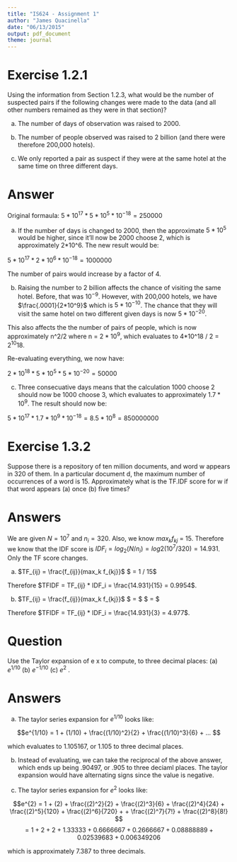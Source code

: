 ```yaml
---
title: "IS624 - Assignment 1"
author: "James Quacinella"
date: "06/13/2015"
output: pdf_document
theme: journal
---
```


# Exercise 1.2.1

Using the information from Section 1.2.3, what would be the number of suspected pairs if the following changes were made to the data (and all other numbers remained as they were in that section)?

(a) The number of days of observation was raised to 2000.

(b) The number of people observed was raised to 2 billion (and there were
therefore 200,000 hotels).

(c) We only reported a pair as suspect if they were at the same hotel at the
same time on three different days.

# Answer

Original formaula: $5*10^{17}*5*10^5*10^{-18} = 250000$

(a) If the number of days is changed to 2000, then the approximate $5*10^5$ would be higher, since it'll now be 2000 choose 2, which is approximately 2*10^6. The new result would be: 

$5*10^{17}*2*10^6*10^{-18} = 1000000$

The number of pairs would increase by a factor of 4.

(b) Raising the number to 2 billion affects the chance of visiting the same hotel. Before, that was $10^{-9}$. However, with 200,000 hotels, we have $\frac{.0001}{2*10^9}$ which is $5*10^{-10}$. The chance that they will visit the same hotel on two
different given days is now $5*10^{-20}$.

This also affects the the number of pairs of people, which is now approximately n^2/2 where n = $2*10^9$, which evaluates to 4*10^18 / 2 = 2^10^18.

Re-evaluating everything, we now have:

$2*10^{18}*5*10^5*5*10^{-20} = 50000$

(c) Three consecuative days means that the calculation 1000 choose 2 should now be 1000 choose 3, which evaluates to approximately $1.7*10^9$. The result should now be:

$5*10^{17}*1.7*10^9*10^{-18} = 8.5*10^8 = 850000000$

\pagebreak


# Exercise 1.3.2

Suppose there is a repository of ten million documents, and
word w appears in 320 of them. In a particular document d, the maximum
number of occurrences of a word is 15. Approximately what is the TF.IDF
score for w if that word appears (a) once (b) five times?

# Answers

We are given $N = 10^7$ and $n_{i} = 320$. Also, we know $max_k f_{kj}$ = 15. Therefore we know that the IDF score is $IDF_i = log_2(N/n_i) = log2(10^7/320) = 14.931$. Only the TF score changes.

(a) $TF_{ij} = \frac{f_{ij}}(max_k f_{kj}}$
$ = 1 / 15$

Therefore $TFIDF = TF_{ij} * IDF_i = \frac{14.931}{15} = 0.9954$.

(b)  $TF_{ij} = \frac{f_{ij}}(max_k f_{kj}}$
$ = \frac{5}{15}$
$ = \frac{1}{3}$

Therefore $TFIDF = TF_{ij} * IDF_i = \frac{14.931}{3} = 4.977$.

\pagebreak

# Question

Use the Taylor expansion of e x to compute, to three decimal places: (a) $e^{1/10}$ (b) $e^{-1/10}$ (c) $e^2$ .

# Answers

(a) The taylor series expansion for $e^{1/10}$ looks like:

$$e^{1/10} = 1 + (1/10) + \frac{(1/10)^2}{2} + \frac{(1/10)^3}{6} + ... $$

which evaluates to 1.105167, or 1.105 to three decimal places.

(b) Instead of evaluating, we can take the reciprocal of the above answer, which ends up being .90497, or .905 to three deciaml places. The taylor expansion would have alternating signs since the value is negative.

(c) The taylor series expansion for $e^{2}$ looks like:

$$e^{2} = 1 + (2) + \frac{(2)^2}{2} + \frac{(2)^3}{6} + \frac{(2)^4}{24} + \frac{(2)^5}{120} + \frac{(2)^6}{720} +  + \frac{(2)^7}{7!} + \frac{(2)^8}{8!} $$
$$ = 1 + 2 + 2 + 1.33333 + 0.6666667 + 0.2666667 + 0.08888889 + 0.02539683 + 0.006349206 $$

which is approximately 7.387 to three decimals.